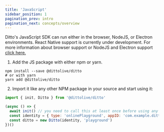 ```yaml
---
title: 'JavaScript'
sidebar_position: 1
pagination_prev: intro
pagination_next: concepts/overview
---
```



Ditto's JavaScript SDK can run either in the browser, NodeJS, or Electron environments. React Native support is currently under development. For more information about browser support or NodeJS and Electron support [click here.](/advanced/supported-platforms)

1. Add the JS package with either npm or yarn.

<InstallCode framework="js" />

```
npm install --save @dittolive/ditto
# or with yarn
yarn add @dittolive/ditto
```

2. Import it like any other NPM package in your source and start using it:

```js
import { init, Ditto } from '@dittolive/ditto'

(async () => {
  await init() // you need to call this at least once before using any of the Ditto API
  const identity = { type: 'onlinePlayground', appID: 'com.example.ditto' }
  const ditto = new Ditto(identity, 'playground')
})()
```